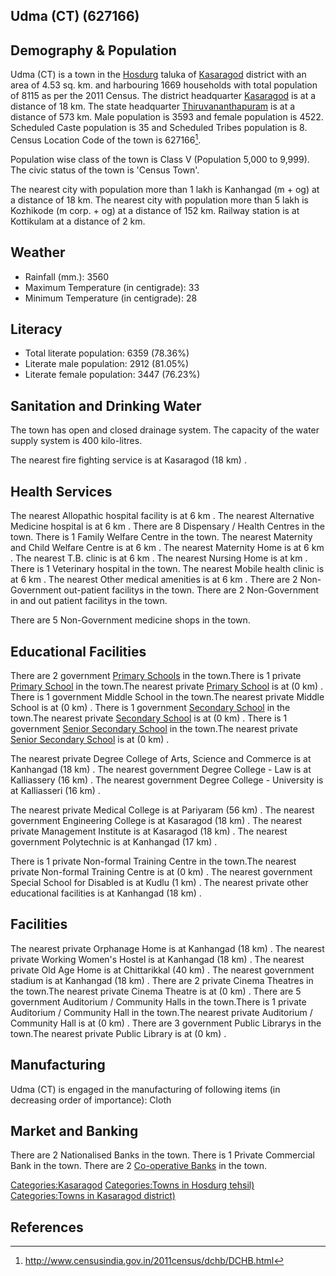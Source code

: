 {{Infobox settlement
| name=Udma (CT)
| native_name=
| native_name_lang=
| other_name=
| nickname=
| settlement_type=Town
| image_skyline=
| image_alt=
| image_caption=
| pushpin_map=India Kerala
| pushpin_label_position=right
| pushpin_map_alt=
| pushpin_map_caption=Location in Kerala, India
| latd=
| latm=
| lats=
| latNS=
| longd=
| longm=
| longs=
| longEW=
| coordinates_display=inline,title
| subdivision_type=Country
| subdivision_name={{flag|India}}
| subdivision_type1=[[States and territories of India|State]]
| subdivision_name1=Kerala 
| subdivision_type2=[[List of districts of India|District]]
| subdivision_name2=Kasaragod
| subdivision_type3=Tahsil
| subdivision_name3=Hosdurg
| website=
| established_title=<!-- Established -->
| established_date=
| founder=
| named_for=
| government_type=
| governing_body=
| unit_pref=Metric
| area_footnotes=
| area_rank=
| area_total_km2=4.53
| elevation_footnotes=
| elevation_m=
| population_total=8115
| population_as_of=2011
| population_rank=
| population_density_km2=1791
| population_demonym=
| population_footnotes=
| demographics_type1=Languages=
| demographics1_title1=Official=
| demographics1_info1=[[Malayalam language|Malayalam]]
| timezone1=[[Indian Standard Time|IST]]
| utc_offset1==+5:30
| postal_code_type=[[Postal Index Number|PIN]]
| postal_code=
| area_code_type=Telephone code
| area_code=
| registration_plate=
| blank1_name_sec1=Nearest city
| blank1_info_sec1=[[Kanhangad  (m + og)]]
| blank2_name_sec1=[[Human sex ratio|Sex ratio]]
| blank2_info_sec1=1258
| blank3_name_sec1=Literacy
| blank3_info_sec1=78.36%
| blank1_name_sec2=[[2011 Census of India|2011 census]] code
| blank1_info_sec2=627166
| footnotes=
}}

== Udma (CT) (627166) ==

== Demography & Population ==

Udma (CT) is a town in the [[Hosdurg]] taluka of [[Kasaragod]] district with an area of 4.53 sq. km. and harbouring 1669 households with total population of 8115 as per the 2011 Census. The district headquarter [[Kasaragod]] is at a distance of 18 km. The state headquarter [[Thiruvananthapuram]] is at a distance of 573 km. Male population is 3593 and female population is 4522. Scheduled Caste population is 35 and Scheduled Tribes population is 8. Census Location Code of the town is 627166<ref>http://www.censusindia.gov.in/2011census/dchb/DCHB.html</ref>.

Population wise class of the town is Class V (Population 5,000 to 9,999).
The civic status of the town is 'Census Town'.

The nearest city with population more than 1 lakh is Kanhangad  (m + og) at a distance of 18 km. The nearest city with population more than 5 lakh is Kozhikode (m corp. + og) at a distance of 152 km. Railway station is at Kottikulam at a distance of 2 km.


== Weather ==  
* Rainfall (mm.): 3560 
* Maximum Temperature (in centigrade): 33
* Minimum Temperature (in centigrade): 28


== Literacy ==  
* Total literate population: 6359 (78.36%)
* Literate male population: 2912 (81.05%)
* Literate female population: 3447 (76.23%)


== Sanitation and Drinking Water ==  
The town has open and closed drainage system.
The capacity of the water supply system is 400 kilo-litres.

The nearest fire fighting service is at Kasaragod (18 km) .


== Health Services ==
The nearest Allopathic hospital facility is at 6 km .
The nearest Alternative Medicine hospital is at 6 km .
There are 8 Dispensary / Health Centres in the town.
There is 1 Family Welfare Centre in the town.
The nearest Maternity and Child Welfare Centre is at 6 km .
The nearest Maternity Home is at 6 km .
The nearest T.B. clinic is at 6 km .
The nearest Nursing Home is at  km .
There is 1 Veterinary hospital in the town.
The nearest Mobile health clinic is at 6 km .
The nearest Other medical amenities is at 6 km .
There are 2 Non-Government out-patient facilitys in the town.
There are 2 Non-Government in and out patient facilitys in the town.

There are 5 Non-Government medicine shops in the town.


== Educational Facilities ==
There are 2 government [[Primary School]]s in the town.There is 1 private [[Primary School]] in the town.The nearest private [[Primary School]] is at  (0 km) .
There is 1 government Middle School in the town.The nearest private Middle School is at  (0 km) .
There is 1 government [[Secondary School]] in the town.The nearest private [[Secondary School]] is at  (0 km) .
There is 1 government [[Senior Secondary School]] in the town.The nearest private [[Senior Secondary School]] is at  (0 km) .
 
 
 
 
 
The nearest private Degree College of Arts, Science and Commerce is at Kanhangad (18 km) .
The nearest government Degree College - Law is at Kalliassery (16 km) .
The nearest government Degree College - University is at Kalliasseri (16 km) .
 
The nearest private Medical College is at Pariyaram (56 km) .
The nearest government Engineering College is at Kasaragod (18 km) .
The nearest private Management Institute is at Kasaragod (18 km) .
The nearest government Polytechnic is at Kanhangad (17 km) .
 
There is 1 private Non-formal Training Centre in the town.The nearest private Non-formal Training Centre is at  (0 km) .
The nearest government Special School for Disabled is at Kudlu (1 km) .
The nearest private other educational facilities is at Kanhangad (18 km) .


== Facilities ==
The nearest private Orphanage Home is at Kanhangad (18 km) .
The nearest private Working Women's Hostel is at Kanhangad (18 km) .
The nearest private Old Age Home is at Chittarikkal (40 km) .
The nearest government stadium is at Kanhangad (18 km) .
There are 2 private Cinema Theatres in the town.The nearest private Cinema Theatre is at  (0 km) .
There are 5 government Auditorium / Community Halls in the town.There is 1 private Auditorium / Community Hall in the town.The nearest private Auditorium / Community Hall is at  (0 km) .
There are 3 government Public Librarys in the town.The nearest private Public Library is at  (0 km) .


== Manufacturing ==
Udma (CT) is engaged in the manufacturing of following items (in decreasing order of importance): Cloth


== Market and Banking ==
There are 2 Nationalised Banks in the town.
There is 1 Private Commercial Bank in the town.
There are 2 [[Co-operative Bank]]s in the town.




[[Categories:Kasaragod]]
[[Categories:Towns in Hosdurg tehsil)]]
[[Categories:Towns in Kasaragod district)]]


== References ==
{{Reflist}}


